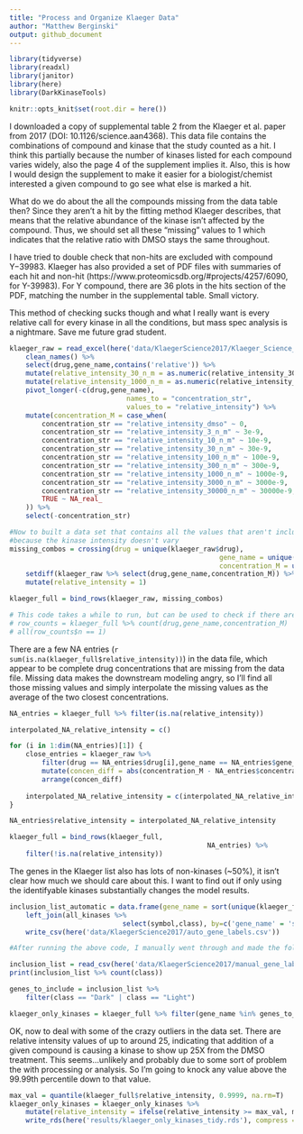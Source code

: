 ```yaml
---
title: "Process and Organize Klaeger Data"
author: "Matthew Berginski"
output: github_document
---
```


```r
library(tidyverse)
library(readxl)
library(janitor)
library(here)
library(DarkKinaseTools)

knitr::opts_knit$set(root.dir = here())
```

I downloaded a copy of supplemental table 2 from the Klaeger et al. paper from 2017 (DOI: 10.1126/science.aan4368). This data file contains the combinations of compound and kinase that the study counted as a hit. I think this partially because the number of kinases listed for each compound varies widely, also the page 4 of the supplement implies it.  Also, this is how I would design the supplement to make it easier for a biologist/chemist interested a given compound to go see what else is marked a hit.

What do we do about the all the compounds missing from the data table then? Since they aren't a hit by the fitting method Klaeger describes, that means that the relative abundance of the kinase isn't affected by the compound. Thus, we should set all these "missing" values to 1 which indicates that the relative ratio with DMSO stays the same throughout.

I have tried to double check that non-hits are excluded with compound Y−39983. Klaeger has also provided a set of PDF files with summaries of each hit and non-hit (https://www.proteomicsdb.org/#projects/4257/6090, for Y-39983). For Y compound, there are 36 plots in the hits section of the PDF, matching the number in the supplemental table. Small victory.

This method of checking sucks though and what I really want is every relative call for every kinase in all the conditions, but mass spec analysis is a nightmare. Save me future grad student.

```r
klaeger_raw = read_excel(here('data/KlaegerScience2017/Klaeger_Science_2017 Supplementary Table 2 Target Lists.xlsx'), sheet=3) %>% 
	clean_names() %>% 
	select(drug,gene_name,contains('relative')) %>%
	mutate(relative_intensity_30_n_m = as.numeric(relative_intensity_30_n_m)) %>%
	mutate(relative_intensity_1000_n_m = as.numeric(relative_intensity_1000_n_m)) %>%
	pivot_longer(-c(drug,gene_name), 
							 names_to = "concentration_str", 
							 values_to = "relative_intensity") %>%
	mutate(concentration_M = case_when(
		concentration_str == "relative_intensity_dmso" ~ 0,
		concentration_str == "relative_intensity_3_n_m" ~ 3e-9,
		concentration_str == "relative_intensity_10_n_m" ~ 10e-9,
		concentration_str == "relative_intensity_30_n_m" ~ 30e-9,
		concentration_str == "relative_intensity_100_n_m" ~ 100e-9,
		concentration_str == "relative_intensity_300_n_m" ~ 300e-9,
		concentration_str == "relative_intensity_1000_n_m" ~ 1000e-9,
		concentration_str == "relative_intensity_3000_n_m" ~ 3000e-9,
		concentration_str == "relative_intensity_30000_n_m" ~ 30000e-9,
		TRUE ~ NA_real_
	)) %>%
	select(-concentration_str)

#Now to built a data set that contains all the values that aren't included
#because the kinase intensity doesn't vary
missing_combos = crossing(drug = unique(klaeger_raw$drug),
													gene_name = unique(klaeger_raw$gene_name),
													concentration_M = unique(klaeger_raw$concentration_M)) %>%
	setdiff(klaeger_raw %>% select(drug,gene_name,concentration_M)) %>%
	mutate(relative_intensity = 1)

klaeger_full = bind_rows(klaeger_raw, missing_combos)

# This code takes a while to run, but can be used to check if there are only one combo between drug, gene and concentration
# row_counts = klaeger_full %>% count(drug,gene_name,concentration_M)
# all(row_counts$n == 1)
```

There are a few NA entries (`r sum(is.na(klaeger_full$relative_intensity))`) in the data file, which appear to be complete drug concentrations that are missing from the data file. Missing data makes the downstream modeling angry, so I'll find all those missing values and simply interpolate the missing values as the average of the two closest concentrations.

```r
NA_entries = klaeger_full %>% filter(is.na(relative_intensity))

interpolated_NA_relative_intensity = c()

for (i in 1:dim(NA_entries)[1]) {
	close_entries = klaeger_raw %>% 
		filter(drug == NA_entries$drug[i],gene_name == NA_entries$gene_name[i]) %>% 
		mutate(concen_diff = abs(concentration_M - NA_entries$concentration_M[i])) %>% 
		arrange(concen_diff)
	
	interpolated_NA_relative_intensity = c(interpolated_NA_relative_intensity,mean(close_entries$relative_intensity[2:3]))
}

NA_entries$relative_intensity = interpolated_NA_relative_intensity

klaeger_full = bind_rows(klaeger_full,
												 NA_entries) %>%
	filter(!is.na(relative_intensity))

```

The genes in the Klaeger list also has lots of non-kinases (~50%), it isn't clear how much we should care about this. I want to find out if only using the identifyable kinases substantially changes the model results.

```r
inclusion_list_automatic = data.frame(gene_name = sort(unique(klaeger_full$gene_name))) %>% 
	left_join(all_kinases %>% 
							select(symbol,class), by=c('gene_name' = 'symbol')) %>%
	write_csv(here('data/KlaegerScience2017/auto_gene_labels.csv'))

#After running the above code, I manually went through and made the following csv file for all the NAs

inclusion_list = read_csv(here('data/KlaegerScience2017/manual_gene_labels.csv'))
print(inclusion_list %>% count(class))

genes_to_include = inclusion_list %>%
	filter(class == "Dark" | class == "Light")

klaeger_only_kinases = klaeger_full %>% filter(gene_name %in% genes_to_include$gene_name)
```

OK, now to deal with some of the crazy outliers in the data set. There are relative intensity values of up to around 25, indicating that addition of a given compound is causing a kinase to show up 25X from the DMSO treatment. This seems...unlikely and probably due to some sort of problem the with processing or analysis. So I'm going to knock any value above the 99.99th percentile down to that value.

```r
max_val = quantile(klaeger_full$relative_intensity, 0.9999, na.rm=T)
klaeger_only_kinases = klaeger_only_kinases %>%
	mutate(relative_intensity = ifelse(relative_intensity >= max_val, max_val, relative_intensity)) %>%
	write_rds(here('results/klaeger_only_kinases_tidy.rds'), compress = 'gz')
```
